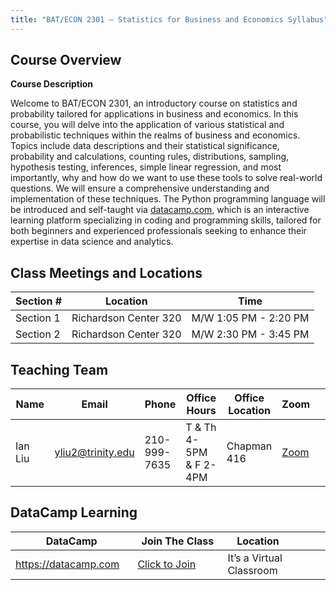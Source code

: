 ```yaml
---
title: "BAT/ECON 2301 – Statistics for Business and Economics Syllabus"
---
```


## Course Overview

**Course Description**

Welcome to BAT/ECON 2301, an introductory course on statistics and probability tailored for applications in business and economics. In this course, you will delve into the application of various statistical and probabilistic techniques within the realms of business and economics. Topics include data descriptions and their statistical significance, probability and calculations, counting rules, distributions, sampling, hypothesis testing, inferences, simple linear regression, and most importantly, why and how do we want to use these tools to solve real-world questions. We will ensure a comprehensive understanding and implementation of these techniques. The Python programming language will be introduced and self-taught via [datacamp.com](https://datacamp.com), which is an interactive learning platform specializing in coding and programming skills, tailored for both beginners and experienced professionals seeking to enhance their expertise in data science and analytics.

## Class Meetings and Locations

| Section # | Location | Time                   |
|---------|----------|------------------------|
| Section 1 | Richardson Center 320  | M/W 1:05 PM - 2:20 PM |
| Section 2 | Richardson Center 320  | M/W 2:30 PM - 3:45 PM  |


## Teaching Team 

| Name        |  Email | Phone | Office Hours   | Office Location    | Zoom |
|-------------|--------|-------|----------------|-------------|------|------|
| Ian Liu     |  [yliu2@trinity.edu](yliu2@trinity.edu) | 210-999-7635 | T & Th 4-5PM \& F 2-4PM | Chapman 416 |  [Zoom](https://trinity.zoom.us/j/4090111710)    |


## DataCamp Learning


| DataCamp                 | Join The Class   | Location    |
|----------------------|----------------|-------------|------|
| [https://datacamp.com](https://datacamp.com)              | [Click to Join](https://www.datacamp.com/groups/shared_links/3d260617360eca86f6eda7b9b2715d6350e75f1fc9986db3c41d89213c088879)   | It's a Virtual Classroom |

